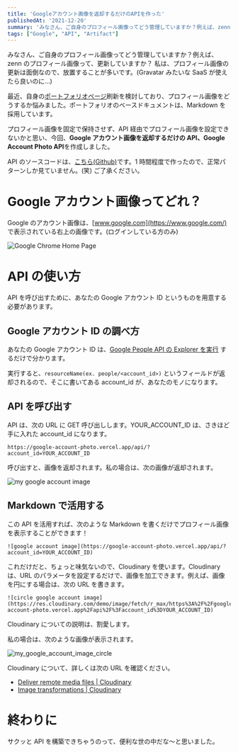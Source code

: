 ```yaml
---
title: 'Googleアカウント画像を返却するだけのAPIを作った'
publishedAt: '2021-12-20'
summary: 'みなさん、ご自身のプロフィール画像ってどう管理していますか？例えば、zennのプロフィール画像って、更新していますか？ 私は、プロフィール画像の更新は面倒なので、放置することが多いです。(GravatarみたいなSaaSが使えたら良いのに...)'
tags: ["Google", "API", "Artifact"]
---
```


みなさん、ご自身のプロフィール画像ってどう管理していますか？例えば、zenn のプロフィール画像って、更新していますか？ 私は、プロフィール画像の更新は面倒なので、放置することが多いです。(Gravatar みたいな SaaS が使えたら良いのに...)

最近、自身の[ポートフォリオページ](https://silverbirder.github.io/)刷新を検討しており、プロフィール画像をどうするか悩みました。ポートフォリオのベースドキュメントは、Markdown を採用しています。

プロフィール画像を固定で保持させず、API 経由でプロフィール画像を設定できないかと思い、今回、**Google アカウント画像を返却するだけの API、Google Account Photo API**を作成しました。

API のソースコードは、[こちら(Github)](https://github.com/silverbirder/Google-Account-Photo-API)です。1 時間程度で作ったので、正常パターンしか見ていません。(笑) ご了承ください。

# Google アカウント画像ってどれ？

Google のアカウント画像は、[www.google.com](https://www.google.com/) で表示されている右上の画像です。(ログインしている方のみ)

![Google Chrome Home Page](https://github.com/silverbirder/Google-Account-Photo-API/blob/main/assets/i_want_to_that_image.png?raw=true)

# API の使い方

API を呼び出すために、あなたの Google アカウント ID というものを用意する必要があります。

## Google アカウント ID の調べ方

あなたの Google アカウント ID は、[Google People API の Explorer を実行](https://developers.google.com/people/api/rest/v1/people/get?apix_params=%7B%22resourceName%22%3A%22people%2Fme%22%2C%22personFields%22%3A%22photos%22%7D) するだけで分かります。

実行すると、`resourceName(ex. people/<account_id>)` というフィールドが返却されるので、そこに書いてある account_id が、あなたのモノになります。

## API を呼び出す

API は、次の URL に GET 呼び出しします。YOUR_ACCOUNT_ID は、さきほど手に入れた account_id になります。

```
https://google-account-photo.vercel.app/api/?account_id=YOUR_ACCOUNT_ID
```

呼び出すと、画像を返却されます。私の場合は、次の画像が返却されます。

![my google account image](https://google-account-photo.vercel.app/api/?account_id=101722346324226588907)

## Markdown で活用する

この API を活用すれば、次のような Markdown を書くだけでプロフィール画像を表示することができます！

```
![google account image](https://google-account-photo.vercel.app/api/?account_id=YOUR_ACCOUNT_ID)
```

これだけだと、ちょっと味気ないので、Cloudinary を使います。Cloudinary は、URL のパラメータを設定するだけで、画像を加工できます。例えば、画像を円にする場合は、次の URL を書きます。

```
![circle google account image](https://res.cloudinary.com/demo/image/fetch/r_max/https%3A%2F%2Fgoogle-account-photo.vercel.app%2Fapi%2F%3Faccount_id%3DYOUR_ACCOUNT_ID)
```

Cloudinary についての説明は、割愛します。

私の場合は、次のような画像が表示されます。

![my_google_account_image_circle](https://res.cloudinary.com/demo/image/fetch/r_max/https%3A%2F%2Fgoogle-account-photo.vercel.app%2Fapi%2F%3Faccount_id%3D101722346324226588907)

Cloudinary について、詳しくは次の URL を確認ください。

- [Deliver remote media files | Cloudinary](https://cloudinary.com/documentation/fetch_remote_images)
- [Image transformations | Cloudinary](https://cloudinary.com/documentation/image_transformations)

# 終わりに

サクッと API を構築できちゃうのって、便利な世の中だな〜と思いました。
